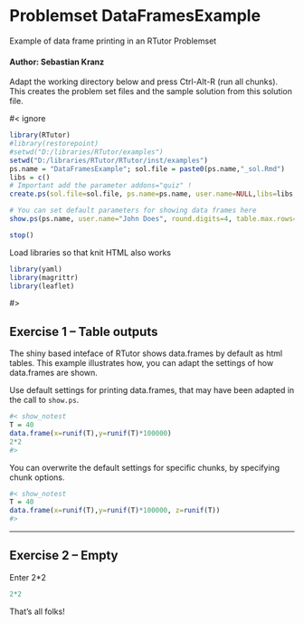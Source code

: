 # Problemset DataFramesExample

Example of data frame printing in an RTutor Problemset

#### Author:  Sebastian Kranz

Adapt the working directory below and press Ctrl-Alt-R (run all chunks). This creates the problem set files and the sample solution from this solution file.

#< ignore
```r
library(RTutor)
#library(restorepoint)
#setwd("D:/libraries/RTutor/examples")
setwd("D:/libraries/RTutor/RTutor/inst/examples")
ps.name = "DataFramesExample"; sol.file = paste0(ps.name,"_sol.Rmd")
libs = c() 
# Important add the parameter addons="quiz" !
create.ps(sol.file=sol.file, ps.name=ps.name, user.name=NULL,libs=libs, stop.when.finished=FALSE)

# You can set default parameters for showing data frames here
show.ps(ps.name, user.name="John Does", round.digits=4, table.max.rows=20)

stop()
```

Load libraries so that knit HTML also works
```r
library(yaml)
library(magrittr)
library(leaflet)
```

#>


## Exercise 1 -- Table outputs

The shiny based inteface of RTutor shows data.frames by default as html tables. This example illustrates how, you can adapt the settings of how data.frames are shown.

Use default settings for printing data.frames, that may have been adapted in the call to `show.ps`.
```r
#< show_notest
T = 40
data.frame(x=runif(T),y=runif(T)*100000)
2*2
#>
```

You can overwrite the default settings for specific chunks, by specifying chunk options.
```r
#< show_notest
T = 40
data.frame(x=runif(T),y=runif(T)*100000, z=runif(T))
#>
```

---

## Exercise 2 -- Empty


Enter 2*2
```r
2*2
```

That's all folks!
